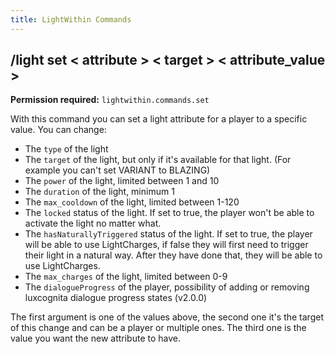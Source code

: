 ```yaml
---
title: LightWithin Commands
---
```


## /light set < attribute > < target > < attribute_value >
**Permission required:** `lightwithin.commands.set`

With this command you can set a light attribute for a player to a specific value. You can change:
- The `type` of the light
- The `target` of the light, but only if it's available for that light. (For example you can't set VARIANT to BLAZING)
- The `power` of the light, limited between 1 and 10
- The `duration` of the light, minimum 1
- The `max_cooldown` of the light, limited between 1-120
- The `locked` status of the light. If set to true, the player won't be able to activate the light no matter what.
- The `hasNaturallyTriggered` status of the light. If set to true, the player will be able to use LightCharges, if false they will first need to trigger their light in a natural way. After they have done that, they will be able to use LightCharges.
- The `max_charges` of the light, limited between 0-9
- The `dialogueProgress` of the player, possibility of adding or removing luxcognita dialogue progress states (v2.0.0)

The first argument is one of the values above, the second one it's the target of this change and can be a player or multiple ones. The third one is the value you want the new attribute to have.
